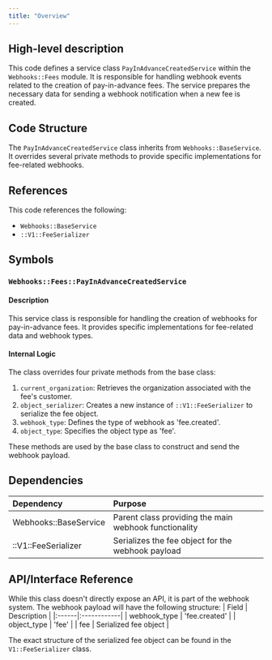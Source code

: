 ```yaml
---
title: "Overview"
---
```


## High-level description
This code defines a service class `PayInAdvanceCreatedService` within the `Webhooks::Fees` module. It is responsible for handling webhook events related to the creation of pay-in-advance fees. The service prepares the necessary data for sending a webhook notification when a new fee is created.

## Code Structure
The `PayInAdvanceCreatedService` class inherits from `Webhooks::BaseService`. It overrides several private methods to provide specific implementations for fee-related webhooks.

## References
This code references the following:
- `Webhooks::BaseService`
- `::V1::FeeSerializer`

## Symbols

### `Webhooks::Fees::PayInAdvanceCreatedService`
#### Description
This service class is responsible for handling the creation of webhooks for pay-in-advance fees. It provides specific implementations for fee-related data and webhook types.

#### Internal Logic
The class overrides four private methods from the base class:
1. `current_organization`: Retrieves the organization associated with the fee's customer.
2. `object_serializer`: Creates a new instance of `::V1::FeeSerializer` to serialize the fee object.
3. `webhook_type`: Defines the type of webhook as 'fee.created'.
4. `object_type`: Specifies the object type as 'fee'.

These methods are used by the base class to construct and send the webhook payload.

## Dependencies
| Dependency | Purpose |
|:-----------|:--------|
| Webhooks::BaseService | Parent class providing the main webhook functionality |
| ::V1::FeeSerializer | Serializes the fee object for the webhook payload |

## API/Interface Reference
While this class doesn't directly expose an API, it is part of the webhook system. The webhook payload will have the following structure:
| Field | Description |
|:------|:------------|
| webhook_type | 'fee.created' |
| object_type | 'fee' |
| fee | Serialized fee object |

The exact structure of the serialized fee object can be found in the `V1::FeeSerializer` class.